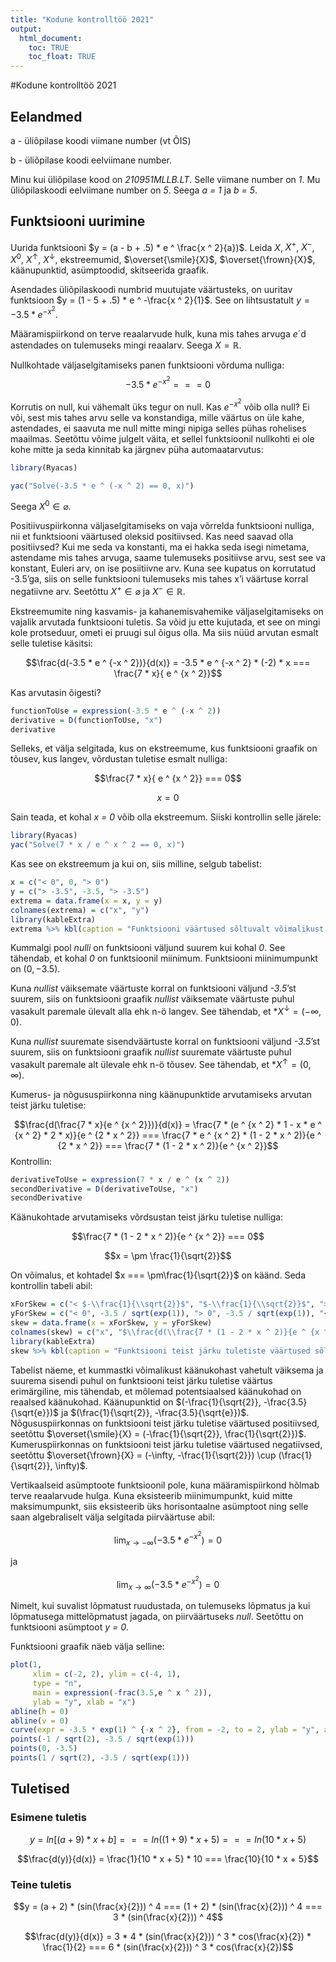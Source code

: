 ```yaml
---
title: "Kodune kontrolltöö 2021"
output:
  html_document:
    toc: TRUE
    toc_float: TRUE
---
```


#Kodune kontrolltöö 2021

## Eelandmed

a - üliõpilase koodi viimane number (vt ÕIS)

b - üliõpilase koodi eelviimane number.

Minu kui üliõpilase kood on *210951MLLB.LT*. Selle viimane number on *1*. Mu üliõpilaskoodi eelviimane number on *5*. Seega *a = 1* ja *b = 5*.

## Funktsiooni uurimine
 
Uurida funktsiooni $y = (a - b + .5) * e ^ \frac{x ^ 2}{a})$. Leida $X$, $X ^ +$, $X ^ -$, $X ^ 0$, $X ^ \uparrow$, $X ^ \downarrow$, ekstreemumid, $\overset{\smile}{X}$, $\overset{\frown}{X}$, käänupunktid, asümptoodid, skitseerida graafik.

Asendades üliõpilaskoodi numbrid muutujate väärtusteks, on uuritav funktsioon $y = (1 - 5 + .5) * e ^ -\frac{x ^ 2}{1}$. See on lihtsustatult $y = -3.5 * e ^ {-x ^ 2}$.

Määramispiirkond on terve reaalarvude hulk, kuna mis tahes arvuga *e*´d astendades on tulemuseks mingi reaalarv. Seega $X = \mathbb{R}$.

Nullkohtade väljaselgitamiseks panen funktsiooni võrduma nulliga:
$$-3.5 * e ^ {-x ^ 2} === 0$$

Korrutis on null, kui vähemalt üks tegur on null. Kas $e ^ {- x ^ 2}$ võib olla null? Ei või, sest mis tahes arvu selle va konstandiga, mille väärtus on üle kahe, astendades, ei saavuta me null mitte mingi nipiga selles pühas rohelises maailmas. Seetõttu võime julgelt väita, et sellel funktsioonil nullkohti ei ole kohe mitte ja seda kinnitab ka järgnev püha automaatarvutus:

```r
library(Ryacas)

yac("Solve(-3.5 * e ^ (-x ^ 2) == 0, x)")
```

Seega $X ^ 0 \in \varnothing$.

Positiivuspiirkonna väljaselgitamiseks on vaja võrrelda funktsiooni nulliga, nii et funktsiooni väärtused oleksid positiivsed. Kas need saavad olla positiivsed? Kui me seda va konstanti, ma ei hakka seda isegi nimetama, astendame mis tahes arvuga, saame tulemuseks positiivse arvu, sest see va konstant, Euleri arv, on ise posiitiivne arv. Kuna see kupatus on korrutatud -3.5'ga, siis on selle funktsiooni tulemuseks mis tahes x'i väärtuse korral negatiivne arv. Seetõttu $X ^ + \in \varnothing$ ja $X ^ - \in \mathbb{R}$.

Ekstreemumite ning kasvamis- ja kahanemisvahemike väljaselgitamiseks on vajalik arvutada funktsiooni tuletis. Sa võid ju ette kujutada, et see on mingi kole protseduur, ometi ei pruugi sul õigus olla. Ma siis nüüd arvutan esmalt selle tuletise käsitsi:

$$\frac{d(-3.5 * e ^ {-x ^ 2})}{d(x)} = -3.5 * e ^ {-x ^ 2} * (-2) * x === \frac{7 * x}{ e ^ {x ^ 2}}$$

Kas arvutasin õigesti?

```r
functionToUse = expression(-3.5 * e ^ (-x ^ 2))
derivative = D(functionToUse, "x")
derivative

```

Selleks, et välja selgitada, kus on ekstreemume, kus funktsiooni graafik on tõusev, kus langev, võrdustan tuletise esmalt nulliga:

$$\frac{7 * x}{ e ^ {x ^ 2}} === 0$$

$$x = 0$$

Sain teada, et kohal *x = 0* võib olla ekstreemum. Siiski kontrollin selle järele:

```r
library(Ryacas)
yac("Solve(7 * x / e ^ x ^ 2 == 0, x)")
```

Kas see on ekstreemum ja kui on, siis milline, selgub tabelist:

```r
x = c("< 0", 0, "> 0")
y = c("> -3.5", -3.5, "> -3.5")
extrema = data.frame(x = x, y = y)
colnames(extrema) = c("x", "y")
library(kableExtra)
extrema %>% kbl(caption = "Funktsiooni väärtused sõltuvalt võimalikust ekstreemumist") %>% kable_styling(bootstrap_options = c("striped", "hover"))

```

Kummalgi pool *nulli* on funktsiooni väljund suurem kui kohal *0*. See tähendab, et kohal *0* on funktsioonil miinimum. Funktsiooni miinimumpunkt on $(0, -3.5)$.

Kuna *nullist* väiksemate väärtuste korral on funktsiooni väljund *-3.5*'st suurem, siis on funktsiooni graafik *nullist* väiksemate väärtuste puhul vasakult paremale ülevalt alla ehk n-ö langev. See tähendab, et *$X ^ \downarrow = (-\infty, 0)$.

Kuna *nullist* suuremate sisendväärtuste korral on funktsiooni väljund *-3.5*'st suurem, siis on funktsiooni graafik *nullist* suuremate väärtuste puhul vasakult paremale alt ülevale ehk n-ö tõusev. See tähendab, et *$X ^ \uparrow = (0, \infty)$.

Kumerus- ja nõgususpiirkonna ning käänupunktide arvutamiseks arvutan teist järku tuletise:

$$\frac{d(\frac{7 * x}{e ^ {x ^ 2}})}{d(x)} = \frac{7 * (e ^ {x ^ 2} * 1 - x * e ^ {x ^ 2} * 2 * x)}{e ^ {2 * x ^ 2}} === \frac{7 * e ^ {x ^ 2} * (1 - 2 * x ^ 2)}{e ^ {2 * x ^ 2}} === \frac{7 * (1 - 2 * x ^ 2)}{e ^ {x ^ 2}}$$
Kontrollin:

```r
derivativeToUse = expression(7 * x / e ^ (x ^ 2))
secondDerivative = D(derivativeToUse, "x")
secondDerivative

```

Käänukohtade arvutamiseks võrdsustan teist järku tuletise nulliga:

$$\frac{7 * (1 - 2 * x ^ 2)}{e ^ {x ^ 2}} === 0$$

$$x = \pm \frac{1}{\sqrt{2}}$$

On võimalus, et kohtadel $x === \pm\frac{1}{\sqrt{2}}$ on käänd. Seda kontrollin tabeli abil:

```r
xForSkew = c("< $-\\frac{1}{\\sqrt{2}}$", "$-\\frac{1}{\\sqrt{2}}$", "> $-\\frac{1}{\\sqrt{2}}$ && < $\\frac{1}{\\sqrt{2}}$", "$\\frac{1}{\\sqrt{2}}$", "> $\\frac{1}{\\sqrt{2}}$")
yForSkew = c("< 0", -3.5 / sqrt(exp(1)), "> 0", -3.5 / sqrt(exp(1)), "< 0")
skew = data.frame(x = xForSkew, y = yForSkew)
colnames(skew) = c("x", "$\\frac{d(\\frac{7 * (1 - 2 * x ^ 2)}{e ^ {x ^ 2}})}{d(x)}$")
library(kableExtra)
skew %>% kbl(caption = "Funktsiooni teist järku tuletiste väärtused sõltuvalt võimalikest käänukohtadest") %>% kable_styling(bootstrap_options = c("striped", "hover"))

```

Tabelist näeme, et kummastki võimalikust käänukohast vahetult väiksema ja suurema sisendi puhul on funktsiooni teist järku tuletise väärtus erimärgiline, mis tähendab, et mõlemad potentsiaalsed käänukohad on reaalsed käänukohad. Käänupunktid on $(-\frac{1}{\sqrt{2}}, -\frac{3.5}{\sqrt{e}})$ ja $(\frac{1}{\sqrt{2}}, -\frac{3.5}{\sqrt{e}})$. Nõgususpiirkonnas on funktsiooni teist järku tuletise väärtused positiivsed, seetõttu $\overset{\smile}{X} = (-\frac{1}{\sqrt{2}}, \frac{1}{\sqrt{2}})$. Kumeruspiirkonnas on funktsiooni teist järku tuletise väärtused negatiivsed, seetõttu $\overset{\frown}{X} = (-\infty, -\frac{1}{\sqrt{2}}) \cup (\frac{1}{\sqrt{2}}, \infty)$.

Vertikaalseid asümptoote funktsioonil pole, kuna määramispiirkond hõlmab terve reaalarvude hulga. Kuna eksisteerib miinimumpunkt, kuid mitte maksimumpunkt, siis eksisteerib üks horisontaalne asümptoot ning selle saan algebraliselt välja selgitada piirväärtuse abil:

$$\lim_{x \to -\infty} (-3.5 * e ^ {-x ^ 2}) = 0$$

ja

$$\lim_{x \to \infty} (-3.5 * e ^ {-x ^ 2}) = 0$$

Nimelt, kui suvalist lõpmatust ruudustada, on tulemuseks lõpmatus ja kui lõpmatusega mittelõpmatust jagada, on piirväärtuseks *null*. Seetõttu on funktsiooni asümptoot *y = 0*.

Funktsiooni graafik näeb välja selline:

```r
plot(1, 
     xlim = c(-2, 2), ylim = c(-4, 1),
     type = "n", 
     main = expression(-frac(3.5,e ^ x ^ 2)),
     ylab = "y", xlab = "x")
abline(h = 0)
abline(v = 0)
curve(expr = -3.5 * exp(1) ^ {-x ^ 2}, from = -2, to = 2, ylab = "y", add = TRUE, col = "blue")
points(-1 / sqrt(2), -3.5 / sqrt(exp(1)))
points(0, -3.5)
points(1 / sqrt(2), -3.5 / sqrt(exp(1)))
```

## Tuletised

### Esimene tuletis

$$y = ln[(a + 9) * x + b] === ln((1 + 9) * x + 5) === ln(10 * x + 5)$$

$$\frac{d(y)}{d(x)} = \frac{1}{10 * x + 5} * 10 === \frac{10}{10 * x + 5}$$

### Teine tuletis

$$y = (a + 2) * (sin(\frac{x}{2})) ^ 4 === (1 + 2) * (sin(\frac{x}{2})) ^ 4 === 3 * (sin(\frac{x}{2})) ^ 4$$

$$\frac{d(y)}{d(x)} = 3 * 4 * (sin(\frac{x}{2})) ^ 3 * cos(\frac{x}{2}) * \frac{1}{2} === 6 * (sin(\frac{x}{2})) ^ 3 * cos(\frac{x}{2})$$